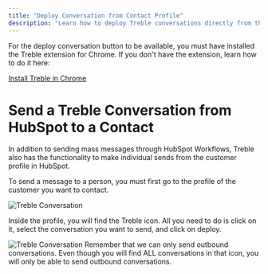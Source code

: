 ```yaml
---
title: "Deploy Conversation from Contact Profile"
description: "Learn how to deploy Treble conversations directly from the Contact view within HubSpot."
---
```


<Info>
    For the deploy conversation button to be available, you must have installed the Treble extension for Chrome. If you don't have the extension, learn how to do it here: <a class="article-link" href="/en/docs/integrations/hubspot/install#whatsapp-platform-and-treble-inside-hubspot-chrome-extension-installation"><p>Install Treble in Chrome</p><Icon icon="arrow-up-right-from-square" iconType="solid" /></a>
</Info>

# Send a Treble Conversation from HubSpot to a Contact

In addition to sending mass messages through HubSpot Workflows, Treble also has the functionality to make individual sends from the customer profile in HubSpot.

To send a message to a person, you must first go to the profile of the customer you want to contact.

<img src="/images/deploy-1.png" alt="Treble Conversation" />

Inside the profile, you will find the Treble icon. All you need to do is click on it, select the conversation you want to send, and click on deploy.

<img src="/images/deploy-2.gif" alt="Treble Conversation" />

<Warning>
    Remember that we can only send outbound conversations. Even though you will find ALL conversations in that icon, you will only be able to send outbound conversations.
</Warning> 